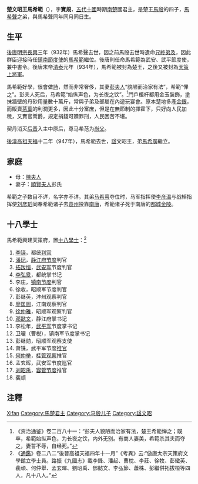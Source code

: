 {{noteTA
|1=zh-cn:范; zh-hk:範; zh-tw:範;
}}
{{Emperorcn box
|图像=
|名称=楚文昭王
|姓名=馬希範
|庙号=
|谥号=文昭王
|陵墓=
|政权=[[马楚|楚]]
|出生日期=899年
|逝世日期={{death date and age|947|5|30|899||}}
|在位=932年-947年
|年号=[[长兴_(李嗣源)|长兴]]：930年十一月-932年六月<br>
[[应顺|应顺]]：934年正月-四月<br>
[[清泰|清泰]]：934年四月-936年十一月<br>
[[天福_(后晋)|天福]]：936年十一月-944年六月<br>
[[开运_(后晋)|开运]]：944年七月-946年
}}
'''楚文昭王馬希範'''（{{bd|899年||947年|5月30日|catIdx=m}}），字'''寶規'''，[[五代十國|五代十國]]時期[[楚_(十国)|南楚]]國君主，是楚王[[馬殷|馬殷]]的四子，[[馬希聲|馬希聲]]之弟，與馬希聲同年同月同日生。

== 生平 ==
[[後唐|後唐]][[後唐明宗|明宗]][[长兴_(年号)|長興]]三年（932年）馬希聲去世，因之前馬殷去世時遺命[[兄終弟及|兄終弟及]]，因此群臣迎接時任[[鎮南節度使|鎮南節度使]]的[[馬希範|馬希範]]繼位。後唐則任命馬希範為武安、武平節度使，兼中書令。後唐末帝[[清泰|清泰]]元年（934年），馬希範被封為楚王，之後又被封為[[天策上將軍|天策上將軍]]。

馬希範好學，很會做[[詩|詩]]，然而非常奢侈，其妻[[順賢夫人|彭夫人]]“貌陋而治家有法”，希範“惮之”。彭夫人死后，马希範“始纵声色，为长夜之饮”。<ref> 《资治通鉴》卷二百八十一：“彭夫人貌陋而治家有法，楚王希範惮之；既卒，希範始纵声色，为长夜之饮，内外无别。有商人妻美，希範杀其夫而夺之，妻誓不辱，自经死。”</ref>門戶檻杆都用金玉裝飾，塗抹牆壁的丹砂用量數十萬斤，常與子弟及部屬在內遊玩宴會。原本楚地多產[[金|金]][[銀|銀]]，而販賣[[茶葉|茶葉]]的利潤更多，因此十分富庶，但是在無節制的揮霍下，只好向人民加稅，又賣官鬻爵，規定捐錢可贖罪刑，人民困苦不堪。

契丹消灭[[后晋|后晋]]入主中原后，尊马希范为[[尚父|尚父]]。

[[後漢|後漢]][[後漢高祖|高祖]][[天福_(后晋)|天福]]十二年（947年），馬希範去世，[[諡|諡]]文昭王，弟[[馬希廣|馬希廣]]繼立。

== 家庭 ==
* 母：[[陳夫人_(馬殷)|陳夫人]]
* 妻子：[[順賢夫人|順賢夫人]]彭氏
希範之子数目不详，名字亦不详。其弟[[马希萼|马希萼]]夺位时，马军指挥使[[李彦温|李彦温]]与战棹指挥使[[刘彦瑫|刘彦瑫]]同奉希範诸子去[[袁州_(古代)|袁州]]投靠[[南唐|南唐]]，希範诸子死于南唐的[[都城|都城]][[金陵|金陵]]。

== 十八學士 ==
馬希範興建天策府，置[[十八學士|十八學士]]：<ref>《[[通鑑|通鑑]]》卷二八二“後晉高祖天福四年十一月”《考異》云:“倣唐太宗天策府文學館立學士員。路振《九國志》載李鋒、潘起、曹枕、李莊、徐牧、彭緻英、裴頑、何仲舉、孟玄暉、劉昭禹、鄧懿文、李弘節、蕭株、彭繼併拓拔桓等四人，凡十八人。”</ref>
# [[李铎_(十国)|李铎]]，都统[[判官|判官]]
# [[潘玘|潘玘]]，[[静江军节度使|静江府节度]]判官
# [[拓跋恒|拓跋恒]]，[[武安军|武安军]]节度判官
# [[李弘皋|李弘皋]]，都统掌书记
# 李庄，[[镇南军节度使|镇南节度]]判官
# 徐收，昭顺军节度判官
# 彭继英，沣州观察判官
# [[廖匡圖|廖匡圖]]，江南观察判官
# [[徐仲雅|徐仲雅]]，昭顺军观察判官
# [[邓懿文|邓懿文]]，静江府掌书记
# 李松年，[[武平军|武平军]]节度掌书记
# 卫曮（曹棁），镇南军节度掌书记
# 彭继勋，昭顺军观察支使
# 萧铢，武平军节度[[推官|推官]]
# [[何仲举|何仲举]]，[[桂管观察使|桂管观察]]推官
# 孟玄晖，武安军节度巡官
# [[刘昭禹|刘昭禹]]，[[容管经略使|容管节度]]推官
# 裴颃

== 注釋 ==
{{reflist}}

{{中國皇帝|兄楚衡陽王[[馬希聲|馬希聲]]|弟楚廢王[[馬希廣|馬希廣]]|[[五代十國君主列表#馬楚|馬楚君主]]|932－947}}

{{五代十国君主}}

{{Authority control}}
{{DEFAULTSORT:Ma马}}
[[Category:馬姓|Xifan]]
[[Category:馬楚君主|Category:馬楚君主]]
[[Category:马殷儿子|Category:马殷儿子]]
[[Category:諡文昭|Category:諡文昭]]